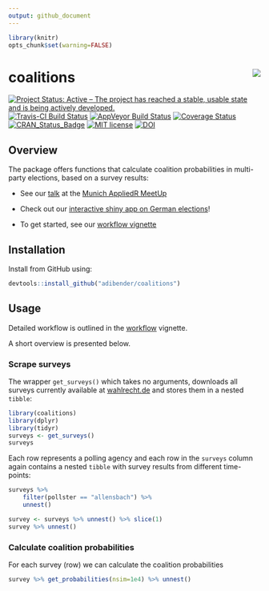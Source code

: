 ```yaml
---
output: github_document
---
```


```r
library(knitr)
opts_chunk$set(warning=FALSE)
```

# coalitions <img src="man/figures/logo.png" align="right" />

[![Project Status: Active – The project has reached a stable, usable state and is being actively developed.](http://www.repostatus.org/badges/latest/active.svg)](http://www.repostatus.org/#active)
[![Travis-CI Build Status](https://travis-ci.org/adibender/coalitions.svg?branch=master)](https://travis-ci.org/adibender/coalitions)
[![AppVeyor Build Status](https://ci.appveyor.com/api/projects/status/github/adibender/coalitions?branch=master&svg=true)](https://ci.appveyor.com/project/adibender/coalitions)
[![Coverage Status](https://codecov.io/github/adibender/coalitions/master.svg)](https://codecov.io/github/adibender/coalitions?branch=master)
[![CRAN_Status_Badge](http://www.r-pkg.org/badges/version/coalitions)](https://cran.r-project.org/package=coalitions)
[![MIT license](http://img.shields.io/badge/license-MIT-brightgreen.svg)](http://opensource.org/licenses/MIT)
[![DOI](https://zenodo.org/badge/14168815.svg)](https://zenodo.org/badge/latestdoi/14168815)


## Overview

The package offers functions that calculate coalition probabilities
in multi-party elections, based on a survey results:

  - See our [talk](https://adibender.netlify.com/talk/appliedr-meetup/) at the
[Munich AppliedR MeetUp](https://www.meetup.com/de-DE/Applied-R-Munich/)

  - Check out our [interactive shiny app on German elections](http://koala.stat.uni-muenchen.de/)!

  - To get started, see our [workflow vignette](https://adibender.github.io/coalitions/articles/workflow.html)

## Installation

Install from GitHub using:
```r
devtools::install_github("adibender/coalitions")
```


## Usage

Detailed workflow is outlined in the
[workflow](https://adibender.github.io/coalitions/articles/workflow.html)
vignette.

A short overview is presented below.


### Scrape surveys

The wrapper `get_surveys()` which takes no arguments, downloads all surveys currently available at [wahlrecht.de](http://www.wahlrecht.de/umfragen) and stores them in a nested `tibble`:

```r
library(coalitions)
library(dplyr)
library(tidyr)
surveys <- get_surveys()
surveys
```

Each row represents a polling agency and each row in the `surveys` column again
contains a nested `tibble` with survey results from different time-points:

```r
surveys %>%
    filter(pollster == "allensbach") %>%
    unnest()

survey <- surveys %>% unnest() %>% slice(1)
survey %>% unnest()
```

### Calculate coalition probabilities
For each survey (row) we can calculate the coalition probabilities

```r
survey %>% get_probabilities(nsim=1e4) %>% unnest()
```
